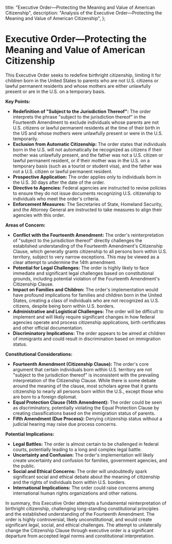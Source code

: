   title:
    "Executive Order—Protecting the Meaning and Value of American Citizenship",
  description:
    "Analysis of the Executive Order—Protecting the Meaning and Value of American Citizenship",
};


# Executive Order—Protecting the Meaning and Value of American Citizenship

This Executive Order seeks to redefine birthright citizenship, limiting it for children born in the United States to parents who are not U.S. citizens or lawful permanent residents and whose mothers are either unlawfully present or are in the U.S. on a temporary basis.

**Key Points:**

- **Redefinition of "Subject to the Jurisdiction Thereof":** The order interprets the phrase "subject to the jurisdiction thereof" in the Fourteenth Amendment to exclude individuals whose parents are not U.S. citizens or lawful permanent residents at the time of their birth in the US and whose mothers were unlawfully present or were in the U.S. temporarily.
- **Exclusion from Automatic Citizenship:** The order states that individuals born in the U.S. will not automatically be recognized as citizens if their mother was unlawfully present, and the father was not a U.S. citizen or lawful permanent resident, or if their mother was in the U.S. on a temporary basis (such as a tourist or student visa), and the father was not a U.S. citizen or lawful permanent resident.
- **Prospective Application:** The order applies only to individuals born in the U.S. 30 days after the date of the order.
- **Directive to Agencies:** Federal agencies are instructed to revise policies to ensure they do not issue documents recognizing U.S. citizenship to individuals who meet the order's criteria.
- **Enforcement Measures:** The Secretaries of State, Homeland Security, and the Attorney General are instructed to take measures to align their agencies with this order.

**Areas of Concern:**

- **Conflict with the Fourteenth Amendment:** The order's reinterpretation of "subject to the jurisdiction thereof" directly challenges the established understanding of the Fourteenth Amendment's Citizenship Clause, which generally grants citizenship to all persons born within U.S. territory, subject to very narrow exceptions. This may be viewed as a clear attempt to undermine the 14th amendment.
- **Potential for Legal Challenges:** The order is highly likely to face immediate and significant legal challenges based on constitutional grounds, including potential violation of the Fourteenth Amendment's Citizenship Clause.
- **Impact on Families and Children:** The order's implementation would have profound implications for families and children born in the United States, creating a class of individuals who are not recognized as U.S. citizens, despite being born within U.S. borders.
- **Administrative and Logistical Challenges:** The order will be difficult to implement and will likely require significant changes in how federal agencies operate and process citizenship applications, birth certificates and other official documentation.
- **Discriminatory Implications:** The order appears to be aimed at children of immigrants and could result in discrimination based on immigration status.

**Constitutional Considerations:**

- **Fourteenth Amendment (Citizenship Clause):** The order's core argument that certain individuals born within U.S. territory are not "subject to the jurisdiction thereof" is inconsistent with the prevailing interpretation of the Citizenship Clause. While there is some debate around the meaning of the clause, most scholars agree that it grants citizenship to nearly all persons born within the U.S., except those who are born to a foreign diplomat.
- **Equal Protection Clause (14th Amendment):** The order could be seen as discriminatory, potentially violating the Equal Protection Clause by creating classifications based on the immigration status of parents.
- **Fifth Amendment (Due Process):** Denying citizenship status without a judicial hearing may raise due process concerns.

**Potential Implications:**

- **Legal Battles:** The order is almost certain to be challenged in federal courts, potentially leading to a long and complex legal battle.
- **Uncertainty and Confusion:** The order's implementation will likely create uncertainty and confusion for families, government agencies, and the public.
- **Social and Ethical Concerns:** The order will undoubtedly spark significant social and ethical debate about the meaning of citizenship and the rights of individuals born within U.S. borders.
- **International Implications:** The order could raise concerns among international human rights organizations and other nations.

In summary, this Executive Order attempts a fundamental reinterpretation of birthright citizenship, challenging long-standing constitutional principles and the established understanding of the Fourteenth Amendment. The order is highly controversial, likely unconstitutional, and would create significant legal, social, and ethical challenges. The attempt to unilaterally change the Citizenship Clause through executive order is a significant departure from accepted legal norms and constitutional interpretation.
